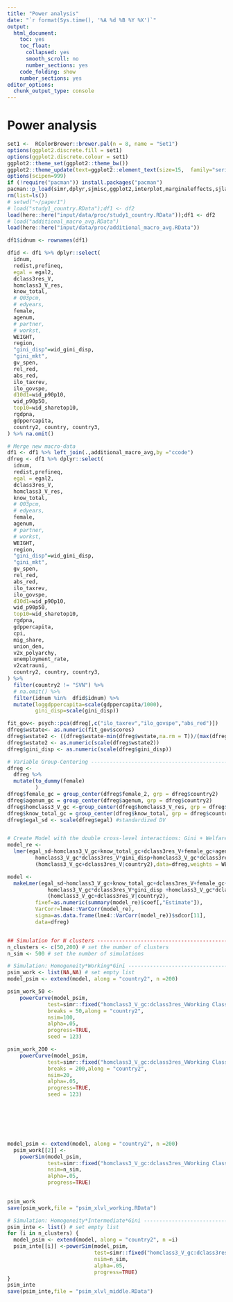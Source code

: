 ```yaml
---
title: "Power analysis"
date: "`r format(Sys.time(), '%A %d %B %Y %X')`"
output: 
  html_document: 
    toc: yes
    toc_float:
      collapsed: yes
      smooth_scroll: no
      number_sections: yes
    code_folding: show  
    number_sections: yes
editor_options: 
  chunk_output_type: console
---
```


# Power analysis

```r
set1 <-  RColorBrewer::brewer.pal(n = 8, name = "Set1")
options(ggplot2.discrete.fill = set1)
options(ggplot2.discrete.colour = set1)
ggplot2::theme_set(ggplot2::theme_bw())
ggplot2::theme_update(text=ggplot2::element_text(size=15,  family="serif"))
options(scipen=999)
if (!require("pacman")) install.packages("pacman")
pacman::p_load(simr,dplyr,sjmisc,ggplot2,interplot,marginaleffects,sjlabelled,haven,stringr,ordinal,texreg,MLMusingR,lme4)  
rm(list=ls())
# setwd("~/paper1")
# load("study1_country.RData");df1 <- df2
load(here::here("input/data/proc/study1_country.RData"));df1 <- df2
# load("additional_macro_avg.RData")
load(here::here("input/data/proc/additional_macro_avg.RData"))

df1$idnum <- rownames(df1)

dfid <- df1 %>% dplyr::select(
  idnum,
  redist,prefineq,
  egal = egal2,
  dclass3res_V,
  homclass3_V_res,
  know_total,
  # Q03pcm,
  # edyears,
  female,
  agenum,
  # partner,
  # workst,
  WEIGHT,
  region,
  "gini_disp"=wid_gini_disp,
  "gini_mkt",
  gv_spen,
  rel_red,
  abs_red,
  ilo_taxrev,
  ilo_govspe,
  d10d1=wid_p90p10,
  wid_p90p50,
  top10=wid_sharetop10,
  rgdpna,
  gdppercapita,
  country2, country, country3,
) %>% na.omit()

# Merge new macro-data
df1 <- df1 %>% left_join(.,additional_macro_avg,by ="ccode")
dfreg <- df1 %>% dplyr::select(
  idnum,
  redist,prefineq,
  egal = egal2,
  dclass3res_V,
  homclass3_V_res,
  know_total,
  # Q03pcm,
  # edyears,
  female,
  agenum,
  # partner,
  # workst,
  WEIGHT,
  region,
  "gini_disp"=wid_gini_disp,
  "gini_mkt",
  gv_spen,
  rel_red,
  abs_red,
  ilo_taxrev,
  ilo_govspe,
  d10d1=wid_p90p10,
  wid_p90p50,
  top10=wid_sharetop10,
  rgdpna,
  gdppercapita,
  cpi,
  mig_share,
  union_den,
  v2x_polyarchy,
  unemployment_rate,
  v2catrauni,
  country2, country, country3,
) %>%
  filter(country2 != "SVN") %>% 
  # na.omit() %>%
  filter(idnum %in%  dfid$idnum) %>% 
  mutate(loggdppercapita=scale(gdppercapita/1000),
         gini_disp=scale(gini_disp)) 

fit_gov<- psych::pca(dfreg[,c("ilo_taxrev","ilo_govspe","abs_red")])
dfreg$wstate<- as.numeric(fit_gov$scores)
dfreg$wstate2 <- ((dfreg$wstate-min(dfreg$wstate,na.rm = T))/(max(dfreg$wstate,na.rm = T)-min(dfreg$wstate,na.rm = T)))*100
dfreg$wstate2 <- as.numeric(scale(dfreg$wstate2))
dfreg$gini_disp <- as.numeric(scale(dfreg$gini_disp))

# Variable Group-Centering ------------------------------------------------$
dfreg <- 
  dfreg %>% 
  mutate(to_dummy(female)
         )
dfreg$female_gc = group_center(dfreg$female_2, grp = dfreg$country2)
dfreg$agenum_gc = group_center(dfreg$agenum, grp = dfreg$country2)
dfreg$homclass3_V_gc <-group_center(dfreg$homclass3_V_res, grp = dfreg$country2)
dfreg$know_total_gc = group_center(dfreg$know_total, grp = dfreg$country2)
dfreg$egal_sd <- scale(dfreg$egal) #standardized DV


# Create Model with the double cross-level interactions: Gini + Welfare State Size------
model_re <- 
  lmer(egal_sd~homclass3_V_gc+know_total_gc+dclass3res_V+female_gc+agenum_gc+
         homclass3_V_gc*dclass3res_V*gini_disp+homclass3_V_gc*dclass3res_V*wstate2+
         (homclass3_V_gc+dclass3res_V|country2),data=dfreg,weights = WEIGHT)

model <- 
  makeLmer(egal_sd~homclass3_V_gc+know_total_gc+dclass3res_V+female_gc+agenum_gc+
             homclass3_V_gc*dclass3res_V*gini_disp +homclass3_V_gc*dclass3res_V*wstate2+
             (homclass3_V_gc+dclass3res_V|country2), 
         fixef=as.numeric(summary(model_re)$coef[,"Estimate"]), 
         VarCorr=lme4::VarCorr(model_re), 
         sigma=as.data.frame(lme4::VarCorr(model_re))$sdcor[11], 
         data=dfreg)


## Simulation for N clusters ----------------------------------------------
n_clusters <- c(50,200) # set the number of clusters
n_sim <- 500 # set the number of simulations

# Simulation: Homogeneity*Working*Gini ------------------------------------
psim_work <- list(NA,NA) # set empty list 
model_psim <- extend(model, along = "country2", n =200)

psim_work_50 <-
    powerCurve(model_psim,
             test=simr::fixed("homclass3_V_gc:dclass3res_VWorking Class (V+VI+VII):gini_disp",method = c("t")),
             breaks = 50,along = "country2",
             nsim=100,
             alpha=.05,
             progress=TRUE,
             seed = 123)

psim_work_200 <-
    powerCurve(model_psim,
             test=simr::fixed("homclass3_V_gc:dclass3res_VWorking Class (V+VI+VII):gini_disp",method = c("t")),
             breaks = 200,along = "country2",
             nsim=20,
             alpha=.05,
             progress=TRUE,
             seed = 123)

  





model_psim <- extend(model, along = "country2", n =200)
  psim_work[[2]] <-
    powerSim(model_psim,
             test=simr::fixed("homclass3_V_gc:dclass3res_VWorking Class (V+VI+VII):gini_disp",method = c("t")),
             nsim=n_sim,
             alpha=.05,
             progress=TRUE)  
  

psim_work
save(psim_work,file = "psim_xlvl_working.RData")

# Simulation: Homogeneity*Intermediate*Gini -------------------------------
psim_inte <- list() # set empty list 
for (i in n_clusters) {
  model_psim <- extend(model, along = "country2", n =i)
  psim_inte[[i]] <-powerSim(model_psim, 
                            test=simr::fixed("homclass3_V_gc:dclass3res_VIntermediate class (III+IV):gini_disp",method = c("t")),
                            nsim=n_sim,
                            alpha=.05,
                            progress=TRUE)
}
psim_inte
save(psim_inte,file = "psim_xlvl_middle.RData")

```

